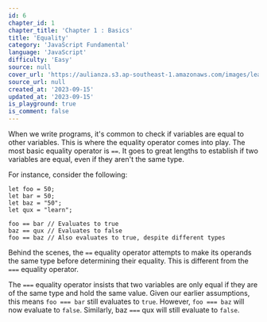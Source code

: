 ```yaml
---
id: 6
chapter_id: 1
chapter_title: 'Chapter 1 : Basics'
title: 'Equality'
category: 'JavaScript Fundamental'
language: 'JavaScript'
difficulty: 'Easy'
source: null
cover_url: 'https://aulianza.s3.ap-southeast-1.amazonaws.com/images/learn/javascript.webp'
source_url: null
created_at: '2023-09-15'
updated_at: '2023-09-15'
is_playground: true
is_comment: false
---
```


When we write programs, it's common to check if variables are equal to other variables. This is where the equality operator comes into play. The most basic equality operator is `==`. It goes to great lengths to establish if two variables are equal, even if they aren't the same type.

For instance, consider the following:

```
let foo = 50;
let bar = 50;
let baz = "50";
let qux = "learn";
```

```
foo == bar // Evaluates to true
baz == qux // Evaluates to false
foo == baz // Also evaluates to true, despite different types
```

Behind the scenes, the `==` equality operator attempts to make its operands the same type before determining their equality. This is different from the `===` equality operator.

The `===` equality operator insists that two variables are only equal if they are of the same type and hold the same value. Given our earlier assumptions, this means `foo === bar` still evaluates to `true`. However, `foo === baz` will now evaluate to `false`. Similarly, baz `===` qux will still evaluate to `false`.
